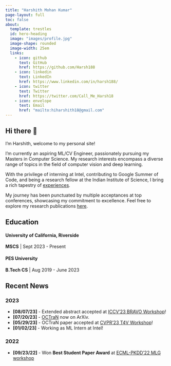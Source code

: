 ```yaml
---
title: "Harshith Mohan Kumar"
page-layout: full
toc: false
about:
  template: trestles
  id: hero-heading
  image: "images/profile.jpg"
  image-shape: rounded
  image-width: 25em
  links:
    - icon: github
      text: GitHub
      href: https://github.com/Harsh188
    - icon: linkedin
      text: LinkedIn
      href: https://www.linkedin.com/in/harsh188/
    - icon: twitter
      text: Twitter
      href: https://twitter.com/Call_Me_Harsh18
    - icon: envelope
      text: Email
      href: "mailto:hiharshith18@gmail.com"
---
```

:::{#hero-heading}

## Hi there 👋
I'm Harshith, welcome to my personal site! 

I'm currently an aspiring ML/CV Engineer, passionately pursuing my Masters in Computer Science. My research interests encompass a diverse range of topics in the field of computer vision and deep learning.

With the privilege of interning at Intel, contributing to Google Summer of Code, and being a research fellow at the Indian Institute of Science, I bring a rich tapestry of [experiences](experience/experience.qmd).

My journey has been punctuated by multiple acceptances at top conferences, showcasing my commitment to excellence. Feel free to explore my research publications [here](publications.qmd).

<!-- When I'm not forcing matrix operations down my GPU, I try to partake in a load of activites. Explore the [fun](fun.qmd) page to see what I'm up to these days! -->

## Education

#### University of California, Riverside\
**MSCS** | Sept 2023 - Present\

#### PES University\
**B.Tech CS** | Aug 2019 - June 2023

:::

:::{#news}

## Recent News

### 2023
- **[08/07/23]** - Extended abstract accepted at [ICCV'23 BRAVO Workshop](https://valeoai.github.io/bravo/)!
- **[07/20/23]** - [OCTraN](https://arxiv.org/abs/2307.10934) now on ArXiv.
- **[05/29/23]** - OCTraN paper accepted at [CVPR'23 T4V Workshop](https://sites.google.com/view/t4v-cvpr23/papers)!
- **[01/02/23]** - Working as ML Intern at Intel!

### 2022
- **[09/23/22]** - Won **Best Student Paper Award** at [ECML-PKDD'22 MLG workshop](https://www.mlgworkshop.ml/)

:::